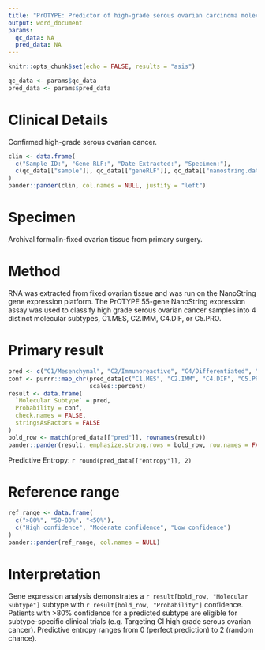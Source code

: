 ```yaml
---
title: "PrOTYPE: Predictor of high-grade serous ovarian carcinoma molecular subtype\nResearch Report"
output: word_document
params:
  qc_data: NA
  pred_data: NA
---
```


```r
knitr::opts_chunk$set(echo = FALSE, results = "asis")
```

```r
qc_data <- params$qc_data
pred_data <- params$pred_data
```

# Clinical Details

Confirmed high-grade serous ovarian cancer.

```r
clin <- data.frame(
  c("Sample ID:", "Gene RLF:", "Date Extracted:", "Specimen:"),
  c(qc_data[["sample"]], qc_data[["geneRLF"]], qc_data[["nanostring.date"]], "Ovarian tumour")
)
pander::pander(clin, col.names = NULL, justify = "left")
```

# Specimen

Archival formalin-fixed ovarian tissue from primary surgery.

# Method

RNA was extracted from fixed ovarian tissue and was run on the NanoString gene expression platform. The PrOTYPE 55-gene NanoString expression assay was used to classify high grade serous ovarian cancer samples into 4 distinct molecular subtypes, C1.MES, C2.IMM, C4.DIF, or C5.PRO.

# Primary result

```r
pred <- c("C1/Mesenchymal", "C2/Immunoreactive", "C4/Differentiated", "C5/Proliferative")
conf <- purrr::map_chr(pred_data[c("C1.MES", "C2.IMM", "C4.DIF", "C5.PRO")],
                       scales::percent)
result <- data.frame(
  `Molecular Subtype` = pred,
  Probability = conf,
  check.names = FALSE,
  stringsAsFactors = FALSE
)
bold_row <- match(pred_data[["pred"]], rownames(result))
pander::pander(result, emphasize.strong.rows = bold_row, row.names = FALSE)
```

Predictive Entropy: `r round(pred_data[["entropy"]], 2)`

# Reference range

```r
ref_range <- data.frame(
  c(">80%", "50-80%", "<50%"),
  c("High confidence", "Moderate confidence", "Low confidence")
)
pander::pander(ref_range, col.names = NULL)
```

# Interpretation

Gene expression analysis demonstrates a `r result[bold_row, "Molecular Subtype"]` subtype with `r result[bold_row, "Probability"]` confidence. Patients with >80% confidence for a predicted subtype are eligible for subtype-specific clinical trials (e.g. Targeting CI high grade serous ovarian cancer). Predictive entropy ranges from 0 (perfect prediction) to 2 (random chance).
